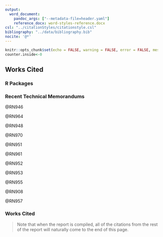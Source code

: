 ```yaml
---
output:
  word_document:
    pandoc_args: ["--metadata-file=header.yaml"]
    reference_docx: word-styles-reference.docx
csl: "../citationStyles/citationstyle.csl"
bibliography: "../data/bibliography.bib"
nocite: '@*'
---
```


```r
knitr::opts_chunk$set(echo = FALSE, warning = FALSE, error = FALSE, message = FALSE)
counter.inside<-0
```

## Works Cited


### R Packages

<div id="refs"></div>


### Recent Technical Memorandums

@RN946 <!-- An evaluation of methods used to predict commercial fishing effort in Alaska -->

@RN964 <!-- Alternative sampling designs for the 2019 Annual Deployment Plan of the North Pacific Observer Program -->

@RN948 <!-- Alaska marine mammal stock assessments, 2019 -->

@RN970 <!-- 3Human-caused mortality and injury of NMFS-managed Alaska marine mammal stocks 2013-2017 -->

@RN951 <!-- Genetic stock composition analysis of the Chinook salmon bycatch samples from the 2017 Bering Sea trawl fisheries -->

@RN961 <!-- Genetic stock composition analysis of Chinook salmon bycatch samples from the 2018 Gulf of Alaska trawl fisheries -->

@RN952 <!-- Assessment and Catalog of Benthic Marine Algae from the Alaska Peninsula May 2016 -->

@RN953 <!-- Freshwater Input to the Bering Sea, 1950–2017, 46 p. NTIS No. PB2019100329. -->

@RN955 <!-- Report on the 2018 International Sablefish Workshop, 107 p. NTIS No. PB2019-100329. -->

@RN908 <!-- The 2018 eastern Bering Sea continental shelf and northern Bering Sea trawl surveys: Results for commercial crab species. -->

@RN957 <!-- Abundance and seasonality of Dall’s porpoise (Phocoenoides dalli) in Southeast Alaska -->


### Works Cited

> Note that when the report is compiled, all of the citations from the rest of the report will naturally come to the end of this page. 
